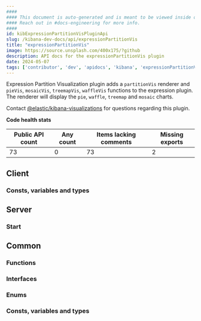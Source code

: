 ```yaml
---
####
#### This document is auto-generated and is meant to be viewed inside our experimental, new docs system.
#### Reach out in #docs-engineering for more info.
####
id: kibExpressionPartitionVisPluginApi
slug: /kibana-dev-docs/api/expressionPartitionVis
title: "expressionPartitionVis"
image: https://source.unsplash.com/400x175/?github
description: API docs for the expressionPartitionVis plugin
date: 2024-05-07
tags: ['contributor', 'dev', 'apidocs', 'kibana', 'expressionPartitionVis']
---
```


Expression Partition Visualization plugin adds a `partitionVis` renderer and `pieVis`, `mosaicVis`, `treemapVis`, `waffleVis` functions to the expression plugin. The renderer will display the `pie`, `waffle`, `treemap` and `mosaic` charts.

Contact [@elastic/kibana-visualizations](https://github.com/orgs/elastic/teams/kibana-visualizations) for questions regarding this plugin.

**Code health stats**

| Public API count  | Any count | Items lacking comments | Missing exports |
|-------------------|-----------|------------------------|-----------------|
| 73 | 0 | 73 | 2 |

## Client

### Consts, variables and types
<DocDefinitionList data={expressionPartitionVisObj.client.misc}/>

## Server

### Start
<DocDefinitionList data={[expressionPartitionVisObj.server.start]}/>

## Common

### Functions
<DocDefinitionList data={expressionPartitionVisObj.common.functions}/>

### Interfaces
<DocDefinitionList data={expressionPartitionVisObj.common.interfaces}/>

### Enums
<DocDefinitionList data={expressionPartitionVisObj.common.enums}/>

### Consts, variables and types
<DocDefinitionList data={expressionPartitionVisObj.common.misc}/>

